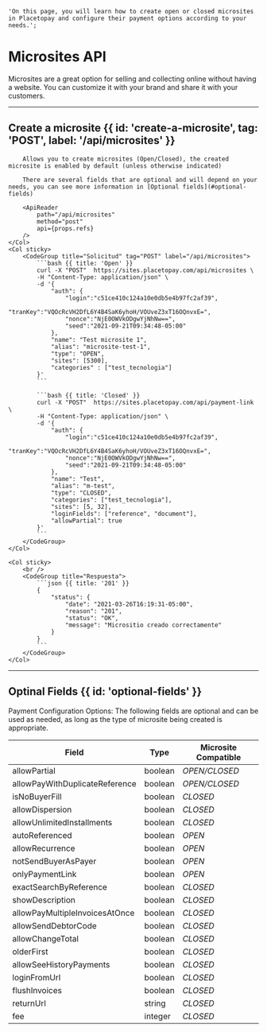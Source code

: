     'On this page, you will learn how to create open or closed microsites in Placetopay and configure their payment options according to your needs.';


# Microsites API

Microsites are a great option for selling and collecting online without having a website. You can customize it with your brand and share it with your customers.

---

## Create a microsite {{ id: 'create-a-microsite', tag: 'POST', label: '/api/microsites' }}


<Row>
    <Col>

        Allows you to create microsites (Open/Closed), the created microsite is enabled by default (unless otherwise indicated)

        There are several fields that are optional and will depend on your needs, you can see more information in [Optional fields](#optional-fields)

        <ApiReader
            path="/api/microsites"
            method="post"
            api={props.refs}
        />
    </Col>
    <Col sticky>
        <CodeGroup title="Solicitud" tag="POST" label="/api/microsites">
            ```bash {{ title: 'Open' }}
            curl -X "POST"	https://sites.placetopay.com/api/microsites \
            -H "Content-Type: application/json" \
            -d '{
                "auth": {
                    "login":"c51ce410c124a10e0db5e4b97fc2af39",
                    "tranKey":"VQOcRcVH2DfL6Y4B4SaK6yhoH/VOUveZ3xT16OQnvxE=",
                    "nonce":"NjE0OWVkODgwYjNhNw==",
                    "seed":"2021-09-21T09:34:48-05:00"
                },
                "name": "Test microsite 1",
                "alias": "microsite-test-1",
                "type": "OPEN",
                "sites": [5300],
                "categories" : ["test_tecnologia"]
            }'
            ```

            ```bash {{ title: 'Closed' }}
            curl -X "POST"	https://sites.placetopay.com/api/payment-link \
            -H "Content-Type: application/json" \
            -d '{
                "auth": {
                    "login":"c51ce410c124a10e0db5e4b97fc2af39",
                    "tranKey":"VQOcRcVH2DfL6Y4B4SaK6yhoH/VOUveZ3xT16OQnvxE=",
                    "nonce":"NjE0OWVkODgwYjNhNw==",
                    "seed":"2021-09-21T09:34:48-05:00"
                },
                "name": "Test",
                "alias": "m-test",
                "type": "CLOSED",
                "categories": ["test_tecnologia"],
                "sites": [5, 32],
                "loginFields": ["reference", "document"],
                "allowPartial": true
            }'
            ```
        </CodeGroup>
    </Col>
</Row>


<Row>
    <Col>
        <ApiReader
            path="/api/microsites"
            method="post"
            type="response"
            api={props.refs}
        />
    </Col>

    <Col sticky>
        <br />
        <CodeGroup title="Respuesta">
            ```json {{ title: '201' }}
            {
                "status": {
                    "date": "2021-03-26T16:19:31-05:00",
                    "reason": "201",
                    "status": "OK",
                    "message": "Micrositio creado correctamente"
                }
            }
            ```
        </CodeGroup>
    </Col>
</Row>

---

## Optinal Fields {{ id: 'optional-fields' }}

Payment Configuration Options: The following fields are optional and can be used as needed, as long as the type of microsite being created is appropriate.

| Field | Type | Microsite Compatible |
| --- | --- | --- |
| allowPartial | boolean | *OPEN/CLOSED* |
| allowPayWithDuplicateReference | boolean | *OPEN/CLOSED*  |
| isNoBuyerFill | boolean | *CLOSED* |
| allowDispersion | boolean | *CLOSED* |
| allowUnlimitedInstallments | boolean | *CLOSED* |
| autoReferenced | boolean | *OPEN* |
| allowRecurrence | boolean | *OPEN* |
| notSendBuyerAsPayer | boolean | *OPEN* |
| onlyPaymentLink | boolean | *OPEN* |
| exactSearchByReference | boolean | *CLOSED* |
| showDescription | boolean | *CLOSED* |
| allowPayMultipleInvoicesAtOnce | boolean | *CLOSED* |
| allowSendDebtorCode | boolean | *CLOSED* |
| allowChangeTotal | boolean | *CLOSED* |
| olderFirst | boolean | *CLOSED* |
| allowSeeHistoryPayments | boolean | *CLOSED* |
| loginFromUrl | boolean | *CLOSED* |
| flushInvoices | boolean | *CLOSED* |
| returnUrl | string | *CLOSED* |
| fee | integer | *CLOSED* |